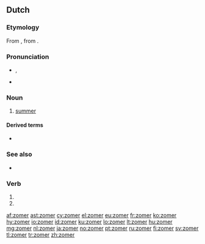 ==Dutch==

===Etymology===
From {{etyl|odt|nl}} {{recons|sumar|lang=odt}}, from {{proto|Germanic|sumaraz|lang=nl}}.

===Pronunciation===
* {{IPA|/ˈzoːmər/|lang=nl}}, {{X-SAMPA|/zo:m@R/}}
* {{audio|Nl-zomer.ogg|audio}}

===Noun===
{{nl-noun|m|zomers|zomertje}}

# [[summer]]

====Derived terms====
* {{l|nl|zomers}}

===See also===
* {{list|nl|seasons}}

===Verb===
{{head|nl|verb form}}

# {{nl-verb-form|p=1|n=sg|t=pres|m=ind|zomeren}}
# {{nl-verb-form|m=imp|zomeren}}

[[af:zomer]]
[[ast:zomer]]
[[cy:zomer]]
[[el:zomer]]
[[eu:zomer]]
[[fr:zomer]]
[[ko:zomer]]
[[hy:zomer]]
[[io:zomer]]
[[id:zomer]]
[[ku:zomer]]
[[lo:zomer]]
[[lt:zomer]]
[[hu:zomer]]
[[mg:zomer]]
[[nl:zomer]]
[[ja:zomer]]
[[no:zomer]]
[[pt:zomer]]
[[ru:zomer]]
[[fi:zomer]]
[[sv:zomer]]
[[tl:zomer]]
[[tr:zomer]]
[[zh:zomer]]